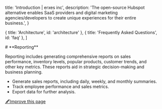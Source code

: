 
  title: 'Introduction | erxes inc',
  description:
    'The open-source Hubspot alternative enables SaaS providers and digital marketing agencies/developers to create unique experiences for their entire business.',
}

  { title: 'Architecture', id: 'architecture' },
  { title: 'Frequently Asked Questions', id: 'faq' },
]

<HeroPattern />
# **Reporting**

Reporting includes generating comprehensive reports on sales performance, inventory levels, popular products, customer trends, and other key metrics. These reports aid in strategic decision-making and business planning.

- Generate sales reports, including daily, weekly, and monthly summaries.
- Track employee performance and sales metrics.
- Export data for further analysis.



[🖋️Improve this page](https://github.com/erxes/erxes-docs/edit/main/src/app/requirement/customer/sales/pos/reporting/page.mdx)
